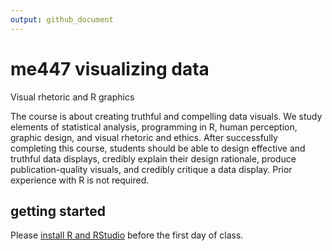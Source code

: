 ```yaml
---
output: github_document 
---
```


# me447 visualizing data

Visual rhetoric and R graphics

The course is about creating truthful and compelling data visuals. We study elements of statistical analysis, programming in R, human perception, graphic design, and visual rhetoric and ethics. After successfully completing this course, students should be able to design effective and truthful data displays, credibly explain their design rationale, produce publication-quality visuals, and credibly critique a data display. Prior experience with R is not required. 



## getting started 

Please [install R and RStudio](https://github.com/DSR-RHIT/install-R-and-RStudio) before the first day of class. 





